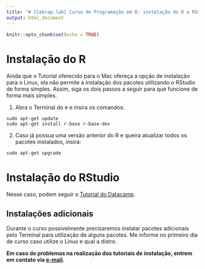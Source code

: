 ```yaml
---
title: "# [Cebrap.lab] Curso de Programação em R: instalação do R e RStudio no Linux"
output: html_document
---
```


```r
knitr::opts_chunk$set(echo = TRUE)
```


# Instalação do R

Ainda que o Tutorial oferecido para o Mac ofereça a opção de instalação para o Linux, ela não permite a instalação dos pacotes utilizando o RStudio de forma simples. Assim, siga os dois passos a seguir para que funcione de forma mais simples.

1. Abra o Terminal do e e insira os comandos:

```linux
sudo apt-get update
sudo apt-get install r-base r-base-dev
```

2. Caso já possua uma versão anterior do R e queira atualizar todos os pacotes instalados, insira:

```linux
sudo apt-get upgrade
```

# Instalação do RStudio

Nesse caso, podem seguir o [Tutorial do Datacamp](https://www.datacamp.com/community/tutorials/installing-R-windows-mac-ubuntu).

## Instalações adicionais

Durante o curso possivelmente precisaremos instalar pacotes adicionais pelo Terminal para utilização de alguns pacotes. Me informe no primeiro dia de curso caso utilize o Linux e qual a distro.

**Em caso de problemas na realização dos tutoriais de instalação, entrem em contato via [e-mail](mailto:thiagomeireles@usp.br).**

